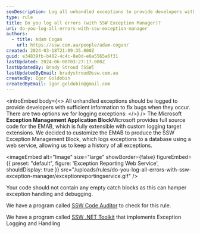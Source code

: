 ```yaml
---
seoDescription: Log all unhandled exceptions to provide developers with sufficient information to fix bugs when they occur, using a customized exception management block that logs to a database via a web service.
type: rule
title: Do you log all errors (with SSW Exception Manager)?
uri: do-you-log-all-errors-with-ssw-exception-manager
authors:
  - title: Adam Cogan
    url: https://ssw.com.au/people/adam-cogan/
created: 2024-03-18T21:09:35.000Z
guid: e34839fb-b482-4c4c-8e0d-e6a5565a6f31
lastUpdated: 2024-06-08T03:27:17.000Z
lastUpdatedBy: Brady Stroud [SSW]
lastUpdatedByEmail: bradystroud@ssw.com.au
createdBy: Igor Goldobin
createdByEmail: igor.goldobin@gmail.com
---
```


<introEmbed
  body={<>
All unhandled exceptions should be logged to provide developers with sufficient information to fix bugs when they occur. There are two options we for logging exceptions:
  </>}
/>
The Microsoft **Exception Management Application Block**Microsoft provides full source code for the EMAB, which is fully extensible with custom logging target extensions. We decided to customize the EMAB to produce the SSW Exception Management Block, which logs exceptions to a database using a web service, allowing us to keep a history of all exceptions.


<imageEmbed
  alt="Image"
  size="large"
  showBorder={false}
  figureEmbed={{
    preset: "default",
    figure: 'Exception Reporting Web Service',
    shouldDisplay: true
  }}
  src="/uploads/rules/do-you-log-all-errors-with-ssw-exception-manager/exceptionreportingservice.gif"
/>

Your code should not contain any empty catch blocks as this can hamper exception handling and debugging.

We have a program called [SSW Code Auditor](https://ssw.com.au/ssw/CodeAuditor/) to check for this rule.

We have a program called [SSW .NET Toolkit](https://ssw.com.au/ssw/NETToolkit/) that implements Exception Logging and Handling
